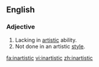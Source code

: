 ==English==

===Adjective===
{{en-adj|less [[artistic]]|least [[artistic]]}}

#Lacking in [[artistic]] ability.
#Not done in an artistic [[style]].

[[fa:inartistic]]
[[vi:inartistic]]
[[zh:inartistic]]